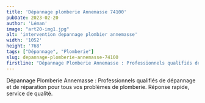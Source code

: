 ```yaml
---
title: 'Dépannage plomberie Annemasse 74100'
pubDate: 2023-02-20
author: 'Léman'
image: "art20-img1.jpg"
alt: 'intervention depannage plombier annemasse'
width: '1052'
height: '768'
tags: ["Dépannage", "Plomberie"]
slug: depannage-plomberie-annemasse-74100
firstline: "Dépannage Plomberie Annemasse : Professionnels qualifiés de dépannage et de réparation pour tous vos problèmes de plomberie. Réponse rapide, service de qualité."
---
```


<div class="flex justify-center items-center">
  <p class="text-center">
    Dépannage Plomberie Annemasse : Professionnels qualifiés de dépannage et de réparation pour tous vos problèmes de plomberie. Réponse rapide, service de qualité.
  </p>
</div>